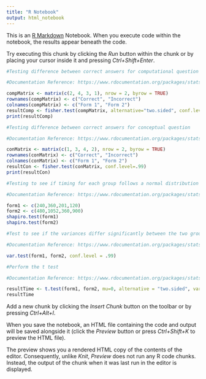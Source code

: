 ---
title: "R Notebook"
output: html_notebook
---

This is an [R Markdown](http://rmarkdown.rstudio.com) Notebook. When you execute code within the notebook, the results appear beneath the code. 

Try executing this chunk by clicking the *Run* button within the chunk or by placing your cursor inside it and pressing *Ctrl+Shift+Enter*. 

```{r}
#Testing difference between correct answers for computational question

#Documentation Reference: https://www.rdocumentation.org/packages/stats/versions/3.6.2/topics/fisher.test

compMatrix <- matrix(c(2, 4, 3, 1), nrow = 2, byrow = TRUE)
rownames(compMatrix) <- c("Correct", "Incorrect")
colnames(compMatrix) <- c("Form 1", "Form 2")
resultComp <- fisher.test(compMatrix, alternative="two.sided", conf.level=.99)
print(resultComp)
```

```{r}
#Testing difference between correct answers for conceptual question

#Documentation Reference: https://www.rdocumentation.org/packages/stats/versions/3.6.2/topics/fisher.test

conMatrix <- matrix(c(1, 3, 4, 2), nrow = 2, byrow = TRUE)
rownames(conMatrix) <- c("Correct", "Incorrect")
colnames(conMatrix) <- c("Form 1", "Form 2")
resultCon <- fisher.test(conMatrix, conf.level=.99)
print(resultCon)
```

```{r}
#Testing to see if timing for each group follows a normal distribution

#Documentation Reference: https://www.rdocumentation.org/packages/stats/versions/3.6.2/topics/shapiro.test

form1 <- c(240,360,201,120)
form2 <- c(480,1052,360,900)
shapiro.test(form1)
shapiro.test(form2)
```

```{r}
#Test to see if the variances differ significantly between the two groups

#Documentation Reference: https://www.rdocumentation.org/packages/stats/versions/3.6.2/topics/var.test

var.test(form1, form2, conf.level = .99)
```

```{r}
#Perform the t test

#Documentation Reference: https://www.rdocumentation.org/packages/stats/versions/3.6.2/topics/t.test

resultTime <- t.test(form1, form2, mu=0, alternative = "two.sided", var.equal = TRUE, conf.level=.99)
resultTime
```

Add a new chunk by clicking the *Insert Chunk* button on the toolbar or by pressing *Ctrl+Alt+I*.

When you save the notebook, an HTML file containing the code and output will be saved alongside it (click the *Preview* button or press *Ctrl+Shift+K* to preview the HTML file).

The preview shows you a rendered HTML copy of the contents of the editor. Consequently, unlike *Knit*, *Preview* does not run any R code chunks. Instead, the output of the chunk when it was last run in the editor is displayed.
